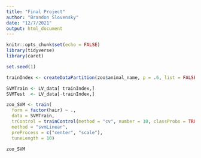 ```yaml
---
title: "Final Project"
author: "Brandon Slovensky"
date: "12/7/2021"
output: html_document
---
```


```r
knitr::opts_chunk$set(echo = FALSE)
library(tidyverse)
library(caret)
```

```r
set.seed(1)

trainIndex <- createDataPartition(zoo$animal_name, p = .6, list = FALSE, times = 1)

SVMTrain <- LV_data[ trainIndex,]
SVMTest  <- LV_data[-trainIndex,]

zoo_SVM <- train(
  form = factor(hair) ~ .,
  data = SVMTrain,
  trControl = trainControl(method = "cv", number = 10, classProbs = TRUE),
  method = "svmLinear",
  preProcess = c("center", "scale"),
  tuneLength = 10)

zoo_SVM
```

```r

```

